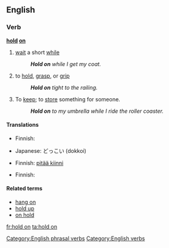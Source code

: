 ==English==

===Verb===
'''[[hold]] [[on]]'''

# {{idiom}} [[wait]] a short [[while]]
#: '''''Hold on''' while I get my coat.''
# to [[hold]], [[grasp]], or [[grip]]
#: '''''Hold on''' tight to the railing.''
# {{idiom}} To [[keep]]; to [[store]] something for someone.
#: '''''Hold on''' to my umbrella while I ride the roller coaster.''

====Translations====
{{trans-top|wait a minute}}
* Finnish: {{t+|fi|odottaa}}
{{trans-mid}}
* Japanese: どっこい (dokkoi)
{{trans-bottom}}

{{trans-top|to hold, grasp, or grip}}
* Finnish: [[pitää kiinni]]
{{trans-mid}}
{{trans-bottom}}

{{trans-top|To keep; to store something for someone}}
* Finnish: {{t+|fi|säilyttää}}
{{trans-mid}}
{{trans-bottom}}

====Related terms====
* [[hang on]]
* [[hold up]]
* [[on hold]]

[[Category:English phrasal verbs]]
[[Category:English verbs]]

[[fr:hold on]]
[[ta:hold on]]